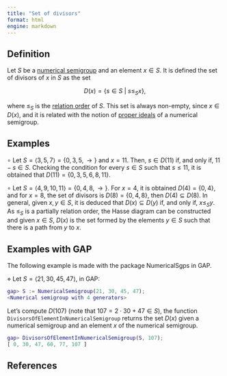 ```yaml
---
title: "Set of divisors"
format: html
engine: markdown
---
```


## Definition

Let $S$ be a [numerical semigroup](Numerical-semigroup.qmd) and an element $x \in S$. It is defined the set of divisors of $x$ in $S$ as the set

$$
D(x) = \{s \in S ~ | ~ s \le_S x\},
$$

where $\le_S$ is the [relation order](Relation-order-NS.qmd) of $S$. This set is always non-empty, since $x \in D(x)$, and it is related with the notion of [proper ideals](../Ideals-NS/Proper-ideal.qmd) of a numerical semigroup.

## Examples

$\circ$ Let $S = \langle 3, 5, 7 \rangle = \{0, 3, 5, \rightarrow \}$ and $x = 11$. Then, $s \in D(11)$ if, and only if, $11 - s \in S$. Checking the condition for every $s \in S$ such that $s \le 11$, it is obtained that $D(11) = \{0, 3, 5, 6, 8, 11\}$.

$\circ$ Let $S = \langle 4, 9, 10, 11 \rangle = \{0, 4, 8, \rightarrow \}$. For $x = 4$, it is obtained $D(4) = \{0, 4\}$, and for $x = 8$, the set of divisors is $D(8) = \{0, 4, 8\}$, then $D(4) \subseteq D(8)$. In general, given $x, y \in S$, it is deduced that $D(x) \subseteq D(y)$ if, and only if, $x \le_S y$. As $\le_S$ is a partially relation order, the Hasse diagram can be constructed and given $x \in S$, $D(x)$ is the set formed by the elements $y \in S$ such that there is a path from $y$ to $x$.

## Examples with GAP

The following example is made with the package NumericalSgps in GAP.

$\diamond$ Let $S = \langle 21, 30, 45, 47 \rangle$, in GAP:

``` gap
gap> S := NumericalSemigroup(21, 30, 45, 47);
<Numerical semigroup with 4 generators>
```

Let's compute $D(107)$ (note that $107 = 2 \cdot 30 + 47 \in S$), the function `DivisorsOfElementInNumericalSemigroup` returns the set $D(x)$ given a numerical semigroup and an element $x$ of the numerical semigroup.

``` gap
gap> DivisorsOfElementInNumericalSemigroup(S, 107);
[ 0, 30, 47, 60, 77, 107 ]
```

## References
